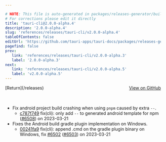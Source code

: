 ```yaml
---

# NOTE: This file is auto-generated in packages/releases-generator/build.ts
# For corrections please edit it directly
title: 'tauri-cli@2.0.0-alpha.4'
description: '2.0.0-alpha.4'
slug: 'references/releases/tauri-cli/v2.0.0-alpha.4'
tableOfContents: false
editUrl: 'https://github.com/tauri-apps/tauri-docs/packages/releases-generator/build.ts'
pagefind: false
prev:
   link: 'references/releases/tauri-cli/v2.0.0-alpha.3'
   label: '2.0.0-alpha.3'
next:
   link: 'references/releases/tauri-cli/v2.0.0-alpha.5'
   label: 'v2.0.0-alpha.5'
---
```


<div style="margin-bottom:3rem; display: flex; justify-content: space-between; align-items: center"><span>[Return](/releases)</span><span><a href="https://github.com/tauri-apps/tauri/releases/tag/tauri-cli-v2.0.0-alpha.4">View on GitHub</a></span></div>

- Fix android project build crashing when using `pnpm` caused by extra `--`.
  - [c787f749](https://www.github.com/tauri-apps/tauri/commit/c787f749de01b79d891615aad8c37b23037fff4c) fix(cli): only add `--` to generated android template for npm ([#6508](https://www.github.com/tauri-apps/tauri/pull/6508)) on 2023-03-21
- Fixes the Android build gradle plugin implementation on Windows.
  - [00241fa9](https://www.github.com/tauri-apps/tauri/commit/00241fa92d104870068a701519340633cc35b716) fix(cli): append .cmd on the gradle plugin binary on Windows, fix [#6502](https://www.github.com/tauri-apps/tauri/pull/6502) ([#6503](https://www.github.com/tauri-apps/tauri/pull/6503)) on 2023-03-21

